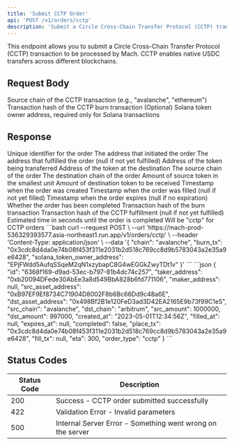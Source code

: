 ```yaml
---
title: 'Submit CCTP Order'
api: 'POST /v1/orders/cctp'
description: 'Submit a Circle Cross-Chain Transfer Protocol (CCTP) transaction'
---
```


This endpoint allows you to submit a Circle Cross-Chain Transfer Protocol (CCTP) transaction to be processed by Mach. CCTP enables native USDC transfers across different blockchains.

## Request Body

<ParamField body="chain" type="string" required>
  Source chain of the CCTP transaction (e.g., "avalanche", "ethereum")
</ParamField>

<ParamField body="burn_tx" type="string" required>
  Transaction hash of the CCTP burn transaction
</ParamField>

<ParamField body="solana_token_owner_address" type="string">
  (Optional) Solana token owner address, required only for Solana transactions
</ParamField>

## Response

<ResponseField name="id" type="string">
  Unique identifier for the order
</ResponseField>

<ResponseField name="taker_address" type="string">
  The address that initiated the order
</ResponseField>

<ResponseField name="maker_address" type="string">
  The address that fulfilled the order (null if not yet fulfilled)
</ResponseField>

<ResponseField name="src_asset_address" type="string">
  Address of the token being transferred
</ResponseField>

<ResponseField name="dst_asset_address" type="string">
  Address of the token at the destination
</ResponseField>

<ResponseField name="src_chain" type="string">
  The source chain of the order
</ResponseField>

<ResponseField name="dst_chain" type="string">
  The destination chain of the order
</ResponseField>

<ResponseField name="src_amount" type="integer">
  Amount of source token in the smallest unit
</ResponseField>

<ResponseField name="dst_amount" type="integer">
  Amount of destination token to be received
</ResponseField>

<ResponseField name="created_at" type="string">
  Timestamp when the order was created
</ResponseField>

<ResponseField name="filled_at" type="string">
  Timestamp when the order was filled (null if not yet filled)
</ResponseField>

<ResponseField name="expires_at" type="string">
  Timestamp when the order expires (null if no expiration)
</ResponseField>

<ResponseField name="completed" type="boolean">
  Whether the order has been completed
</ResponseField>

<ResponseField name="place_tx" type="string">
  Transaction hash of the burn transaction
</ResponseField>

<ResponseField name="fill_tx" type="string">
  Transaction hash of the CCTP fulfillment (null if not yet fulfilled)
</ResponseField>

<ResponseField name="eta" type="integer">
  Estimated time in seconds until the order is completed
</ResponseField>

<ResponseField name="order_type" type="string">
  Will be "cctp" for CCTP orders
</ResponseField>

<RequestExample>
```bash
curl --request POST \
  --url 'https://mach-prod-536329393577.asia-northeast1.run.app/v1/orders/cctp' \
  --header 'Content-Type: application/json' \
  --data '{
    "chain": "avalanche",
    "burn_tx": "0x3cdc8d4da0e74b08f453f311e2031b2d518c769cc8d9b5783043a2e35a9e6428",
    "solana_token_owner_address": "EPjFWdd5AufqSSqeM2qN1xzybapC8G4wEGGkZwyTDt1v"
  }'
```
</RequestExample>

<ResponseExample>
```json
{
  "id": "6368f169-d9ad-53ec-b797-81b4dc74c257",
  "taker_address": "0xb20094DFede30AbEe3a8d549BbA828b6fd771106",
  "maker_address": null,
  "src_asset_address": "0xB97EF9Ef8734C71904D8002F8b6Bc66Dd9c48a6E",
  "dst_asset_address": "0x498Bf2B1e120FeD3ad3D42EA2165E9b73f99C1e5",
  "src_chain": "avalanche",
  "dst_chain": "arbitrum",
  "src_amount": 1000000,
  "dst_amount": 997000,
  "created_at": "2023-05-01T12:34:56Z",
  "filled_at": null,
  "expires_at": null,
  "completed": false,
  "place_tx": "0x3cdc8d4da0e74b08f453f311e2031b2d518c769cc8d9b5783043a2e35a9e6428",
  "fill_tx": null,
  "eta": 300,
  "order_type": "cctp"
}
```
</ResponseExample>

## Status Codes

| Status Code | Description |
|-------------|-------------|
| 200 | Success - CCTP order submitted successfully |
| 422 | Validation Error - Invalid parameters |
| 500 | Internal Server Error - Something went wrong on the server |
